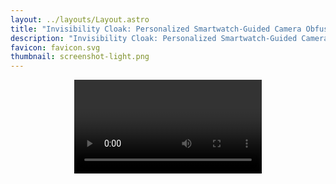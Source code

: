 ```yaml
---
layout: ../layouts/Layout.astro
title: "Invisibility Cloak: Personalized Smartwatch-Guided Camera Obfuscation"
description: "Invisibility Cloak: Personalized Smartwatch-Guided Camera Obfuscation"
favicon: favicon.svg
thumbnail: screenshot-light.png
---
```







<Header
  title={frontmatter.title}
  authors={[
    {
      name: "Xue Wang",
      url: "https://xueewang.github.io/",
      institution: "Independent",
    },
    {
      name: "Yang Zhang",
      url: "https://yangzhang.dev/",
      institution: "Institution Two",
    },
  ]}
  conference="ACM UIST 2025, Busan, Korea"
  links={[
    {
      name: "Paper",
      url: "",
      icon: "ri:file-pdf-2-line",
    },
    {
      name: "Code",
      url: "https://github.com/RomanHauksson/academic-project-astro-template",
      icon: "ri:github-line",
    },
    {
      name: "arXiv",
      url: "",
      icon: "academicons:arxiv",
    },
    {
      name: "Bluesky",
      url: "",
      icon: "ri:bluesky-line"
    }
  ]}
  />

<Video source={outside} />

<HighlightedSection>

## Abstract

This is a live demo for a template you can use to create a simple project page for your research paper. See the code for the template and instructions on how to use it yourself [here](https://github.com/RomanHauksson/academic-project-astro-template). It's made with the [Astro web framework](https://astro.build/) and styled with [Tailwind CSS](https://tailwindcss.com/). You write the content in [MDX](https://mdxjs.com/), which enables markdown formatting like **bold**, _italics_, and ~strikethrough~, as well as custom components like <SmallCaps>small caps.</SmallCaps>

</HighlightedSection>

## Figures

Use the figure component to display images, videos, equations, or any other element, with an optional caption.

<Figure>
  <Image slot="figure" source={transformer} altText="Diagram of the transformer deep learning architecture." />
  <span slot="caption">Diagram of the transformer deep learning architecture.</span>
</Figure>

## Image comparison slider

An interactive, accessible slider component with keyboard navigation.
<Figure>
  <ImageComparison slot="figure" client:load imageUrlOne={dogsDiffc.src} imageUrlTwo={dogsTrue.src} altTextOne="Photo of two dogs running side-by-side in shallow water, lossily compressed using the DiffC algorithm" altTextTwo="Original photo of two dogs running side-by-side in shallow water" />
  <span slot="caption">A photo of two dogs running side-by-side in shallow water, lossily compressed using the <a href="https://jeremyiv.github.io/diffc-project-page/">DiffC algorithm</a>.</span>
</Figure>

## Two columns

Use the two columns component to display two columns of content. In this example, the first column contains a figure with a YouTube video and the second column contains a figure with a custom [React](https://react.dev/) component. By default, they display side by side, but if the screen is narrow enough (for example, on mobile), they're arranged vertically.

<TwoColumns>
  <Figure slot="left">
    <YouTubeVideo slot="figure" videoId="wjZofJX0v4M" />
    <span slot="caption">Take a look at this YouTube video.</span>
  </Figure>
  <Figure slot="right">
    <Splat slot="figure" client:idle />
    <span slot="caption">Now look at this <a href="https://en.wikipedia.org/wiki/Gaussian_splatting">Gaussian splat</a>, rendered with a React component.</span>
  </Figure>
</TwoColumns>

## Heading levels

Use headings to divide your content into sections.

### Heading 3

Go down a level to heading 3...

#### Heading 4

...and down again to heading 4.

## LaTeX

You can also add LaTeX formulas, rendered during the build process using [KaTeX](https://katex.org/) so they're quick to load for visitors of your project page. You can write them inline, like this: <LaTeX inline formula="a^2 + b^2 = c^2" />. Or, you can write them as a block:

<LaTeX formula="\int_a^b f(x) dx" />

## Tables

You can add simple tables using [GitHub Flavored Markdown syntax](https://docs.github.com/en/get-started/writing-on-github/working-with-advanced-formatting/organizing-information-with-tables):

| Model | Accuracy | F1 score | Training time (hours) |
| :--- | :---: | :---: | :---: |
| BERT-base | 0.89 | 0.87 | 4.5 |
| RoBERTa-large | 0.92 | 0.91 | 7.2 |
| DistilBERT | 0.86 | 0.84 | 2.1 |
| XLNet | 0.90 | 0.89 | 6.8 |

## BibTeX citation

```bibtex
@misc{roman2024academic,
  author = "{Roman Hauksson}",
  title = "Academic Project Page Template",
  year = "2024",
  howpublished = "\url{https://research-template.roman.technology}",
}
```
